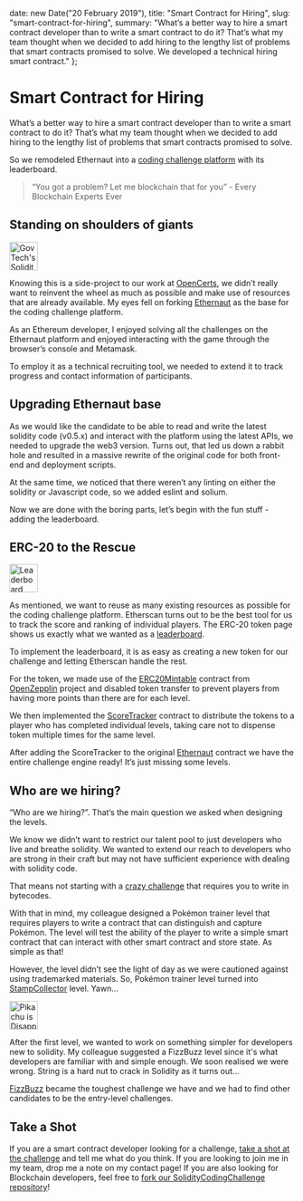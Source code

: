 
  date: new Date("20 February 2019"),
  title: "Smart Contract for Hiring",
  slug: "smart-contract-for-hiring",
  summary: "What’s a better way to hire a smart contract developer than to write a smart contract to do it? That’s what my team thought when we decided to add hiring to the lengthy list of problems that smart contracts promised to solve. We developed a technical hiring smart contract."
};

Smart Contract for Hiring
===

What’s a better way to hire a smart contract developer than to write a smart contract to do it? That’s what my team thought when we decided to add hiring to the lengthy list of problems that smart contracts promised to solve.

So we remodeled Ethernaut into a <a href="https://ethernaut.gdshive.io/">coding challenge platform</a> with its leaderboard.

> “You got a problem? Let me blockchain that for you”
> \- Every Blockchain Experts Ever

## Standing on shoulders of giants

<Image
  width="50"
  src="/static/blog/2019/2/govtech-ethernaut-solidity-coding-challenge.png"
  alt="GovTech's Solidity Coding Challenge"
  caption="GovTech's Solidity Coding Challenge"
  href="https://ethernaut.gdshive.io"
/>

Knowing this is a side-project to our work at <a href="https://opencerts.io/">OpenCerts</a>, we didn’t really want to reinvent the wheel as much as possible and make use of resources that are already available. My eyes fell on forking <a href="https://ethernaut.zeppelin.solutions/">Ethernaut</a> as the base for the coding challenge platform. 

As an Ethereum developer, I enjoyed solving all the challenges on the Ethernaut platform and enjoyed interacting with the game through the browser’s console and Metamask.

To employ it as a technical recruiting tool, we needed to extend it to track progress and contact information of participants.

## Upgrading Ethernaut base

As we would like the candidate to be able to read and write the latest solidity code (v0.5.x) and interact with the platform using the latest APIs, we needed to upgrade the web3 version. Turns out, that led us down a rabbit hole and resulted in a massive rewrite of the original code for both front-end and deployment scripts. 

At the same time, we noticed that there weren’t any linting on either the solidity or Javascript code, so we added eslint and solium.

Now we are done with the boring parts, let’s begin with the fun stuff - adding the leaderboard.

## ERC-20 to the Rescue

<Image
  width="50"
  src="/static/blog/2019/2/leaderboard-with-erc20.png"
  alt="Leaderboard using Etherscan"
  caption="Leaderboard using Etherscan"
  href="https://ethernaut.gdshive.io"
/>

As mentioned, we want to reuse as many existing resources as possible for the coding challenge platform. Etherscan turns out to be the best tool for us to track the score and ranking of individual players. The ERC-20 token page shows us exactly what we wanted as a <a href="https://ropsten.etherscan.io/token/0xd8e6b23df676e557e5acceb0bef13eeeb5933ef2#balances">leaderboard</a>.

To implement the leaderboard, it is as easy as creating a new token for our challenge and letting Etherscan handle the rest. 

For the token, we made use of the <a href="https://github.com/OpenZeppelin/openzeppelin-solidity/blob/master/contracts/token/ERC20/ERC20Mintable.sol">ERC20Mintable</a> contract from <a href="https://github.com/OpenZeppelin/openzeppelin-solidity">OpenZepplin</a> project and disabled token transfer to prevent players from having more points than there are for each level.

We then implemented the <a href="https://github.com/GovTechSG/SolidityCodingChallenge/blob/master/contracts/ScoreTracker.sol">ScoreTracker</a> contract to distribute the tokens to a player who has completed individual levels, taking care not to dispense token multiple times for the same level.

After adding the ScoreTracker to the original <a href="https://github.com/GovTechSG/SolidityCodingChallenge/blob/master/contracts/Ethernaut.sol">Ethernaut</a> contract we have the entire challenge engine ready! It’s just missing some levels.

## Who are we hiring?

“Who are we hiring?”. That’s the main question we asked when designing the levels. 

We know we didn’t want to restrict our talent pool to just developers who live and breathe solidity. We wanted to extend our reach to developers who are strong in their craft but may not have sufficient experience with dealing with solidity code. 

That means not starting with a <a href="https://ethernaut.zeppelin.solutions/level/0x7640adb7aa5f07ea42483ad3f30b0280d4e595f0">crazy challenge</a> that requires you to write in bytecodes.

With that in mind, my colleague designed a Pokémon trainer level that requires players to write a contract that can distinguish and capture Pokémon. The level will test the ability of the player to write a simple smart contract that can interact with other smart contract and store state. As simple as that!

However, the level didn’t see the light of day as we were cautioned against using trademarked materials. So, Pokémon trainer level turned into <a href="https://ethernaut.gdshive.io/level/0xB99b3786E6C23EA8A04Ae8b5Cf3575770B8e03bB">StampCollector</a> level. Yawn...

<Image
  width="50"
  src="https://media1.tenor.com/images/84c4e8c1a24b84bece745d2dcd2a5aa8/tenor.gif?itemid=5942386"
  alt="Pikachu is Disappointed"
  caption="Pikachu is Disappointed"
  cite="https://tenor.com/search/pikachu-gifs"
/>

After the first level, we wanted to work on something simpler for developers new to solidity. My colleague suggested a FizzBuzz level since it's what developers are familiar with and simple enough. We soon realised we were wrong. String is a hard nut to crack in Solidity as it turns out... 

<a href="https://ethernaut.gdshive.io/level/0x223aBE664FeAe137330A92C086F854b479D06B58">FizzBuzz</a> became the toughest challenge we have and we had to find other candidates to be the entry-level challenges. 

## Take a Shot

If you are a smart contract developer looking for a challenge, <a href="https://ethernaut.gdshive.io/">take a shot at the challenge</a> and tell me what do you think. If you are looking to join me in my team, drop me a note on my contact page! If you are also looking for Blockchain developers, feel free to <a href="https://github.com/GovTechSG/SolidityCodingChallenge">fork our SolidityCodingChallenge repository</a>!

